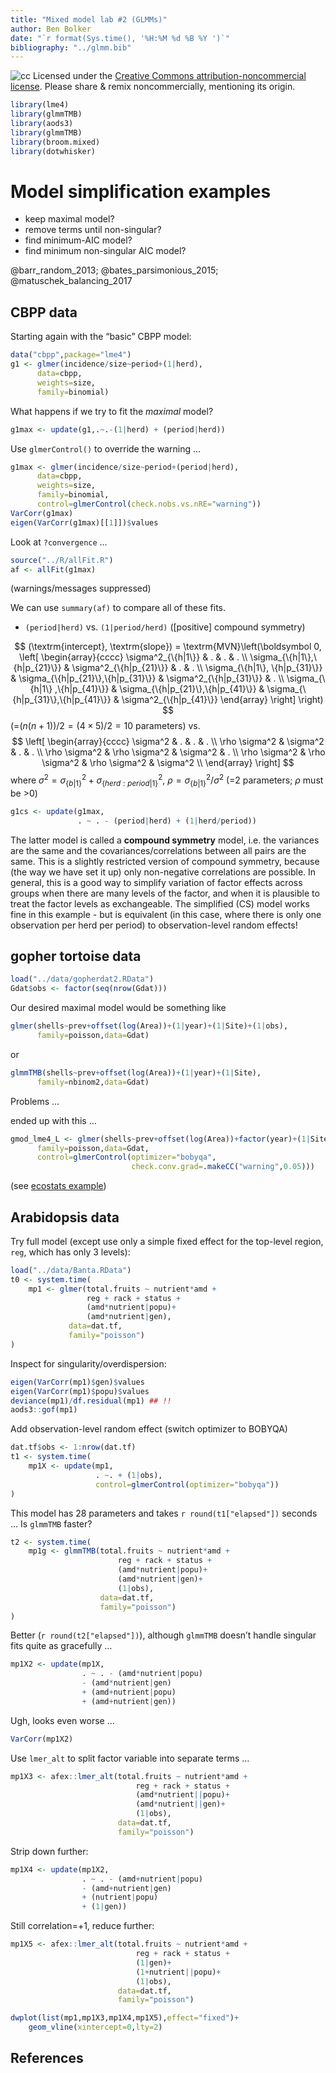 ```yaml
---
title: "Mixed model lab #2 (GLMMs)"
author: Ben Bolker
date: "`r format(Sys.time(), '%H:%M %d %B %Y ')`"
bibliography: "../glmm.bib"
---
```


![cc](pix/cc-attrib-nc.png)
Licensed under the 
[Creative Commons attribution-noncommercial license](http://creativecommons.org/licenses/by-nc/3.0/).
Please share \& remix noncommercially, mentioning its origin.

```r
library(lme4)
library(glmmTMB)
library(aods3)
library(glmmTMB)
library(broom.mixed)
library(dotwhisker)
```

# Model simplification examples

- keep maximal model?
- remove terms until non-singular?
- find minimum-AIC model?
- find minimum non-singular AIC model?

@barr_random_2013; @bates_parsimonious_2015; @matuschek_balancing_2017

## CBPP data

Starting again with the "basic" CBPP model:

```r
data("cbpp",package="lme4")
g1 <- glmer(incidence/size~period+(1|herd),
      data=cbpp,
      weights=size,
      family=binomial)
```

What happens if we try to fit the *maximal* model?

```r
g1max <- update(g1,.~.-(1|herd) + (period|herd))
```

Use `glmerControl()` to override the warning ...

```r
g1max <- glmer(incidence/size~period+(period|herd),
      data=cbpp,
      weights=size,
      family=binomial,
      control=glmerControl(check.nobs.vs.nRE="warning"))
VarCorr(g1max)
eigen(VarCorr(g1max)[[1]])$values
```

Look at `?convergence` ...

```r
source("../R/allFit.R")
af <- allFit(g1max)
```

(warnings/messages suppressed)

We can use `summary(af)` to compare all of these fits.

- `(period|herd)` vs. `(1|period/herd)` ([positive] compound symmetry)

$$
(\textrm{intercept}, \textrm{slope}) =
\textrm{MVN}\left(\boldsymbol 0,
\left[
\begin{array}{cccc}
\sigma^2_{\{h|1\}}  & . & . & .  \\
\sigma_{\{h|1\},\{h|p_{21}\}} &
\sigma^2_{\{h|p_{21}\}} & . & .  \\
\sigma_{\{h|1\},     \{h|p_{31}\}} &
\sigma_{\{h|p_{21}\},\{h|p_{31}\}} &
\sigma^2_{\{h|p_{31}\}} & .  \\
\sigma_{\{h|1\}     ,\{h|p_{41}\}} &
\sigma_{\{h|p_{21}\},\{h|p_{41}\}} &
\sigma_{\{h|p_{31}\},\{h|p_{41}\}} &
\sigma^2_{\{h|p_{41}\}}
\end{array}
\right]
\right)
$$
(=$(n(n+1))/2 = (4\times 5)/2 = 10$ parameters)
vs.
$$
\left[
\begin{array}{cccc}
\sigma^2 & . & . & .  \\
\rho \sigma^2 & \sigma^2 & . & .  \\
\rho \sigma^2 & \rho \sigma^2 & \sigma^2 & .   \\
\rho \sigma^2 & \rho \sigma^2 & \rho \sigma^2 & \sigma^2  \\
\end{array}
\right]
$$
where $\sigma^2 = \sigma^2_{\{b|1\}}+\sigma^2_{\{herd:period|1\}}$,
$\rho = \sigma^2_{\{b|1\}}/\sigma^2$ (=2 parameters;
$\rho$ must be >0)

```r
g1cs <- update(g1max,
               . ~ . - (period|herd) + (1|herd/period))
```

The latter model is called a **compound symmetry** model, i.e. the variances are the same and the covariances/correlations between all pairs are the same. This is a slightly restricted version of compound symmetry, because (the way we have set it up) only non-negative correlations are possible.
In general, this is a good way to simplify variation of factor effects across groups when there are many levels of the factor, and when it is plausible to treat the factor levels as exchangeable.
The simplified (CS) model works fine in this example - but is equivalent (in this case, where there is only one observation per herd per period) to observation-level random effects!

## gopher tortoise data



```r
load("../data/gopherdat2.RData")
Gdat$obs <- factor(seq(nrow(Gdat)))
```
Our desired maximal model would be something like
```r
glmer(shells~prev+offset(log(Area))+(1|year)+(1|Site)+(1|obs),
      family=poisson,data=Gdat)
```
or
```r
glmmTMB(shells~prev+offset(log(Area))+(1|year)+(1|Site),
      family=nbinom2,data=Gdat)
```

Problems ...

ended up with this ...

```r
gmod_lme4_L <- glmer(shells~prev+offset(log(Area))+factor(year)+(1|Site),
      family=poisson,data=Gdat,
      control=glmerControl(optimizer="bobyqa",
                           check.conv.grad=.makeCC("warning",0.05)))

```

(see [ecostats example](https://bbolker.github.io/mixedmodels-misc/ecostats_chap.html))

## Arabidopsis data

Try full model (except use only a simple fixed effect for the top-level region, `reg`, which has only 3 levels):

```r
load("../data/Banta.RData")
t0 <- system.time(
    mp1 <- glmer(total.fruits ~ nutrient*amd +
                 reg + rack + status +
                 (amd*nutrient|popu)+
                 (amd*nutrient|gen),
             data=dat.tf,
             family="poisson")
)
```

Inspect for singularity/overdispersion:

```r
eigen(VarCorr(mp1)$gen)$values
eigen(VarCorr(mp1)$popu)$values
deviance(mp1)/df.residual(mp1) ## !!
aods3::gof(mp1)
```

Add observation-level random effect (switch optimizer to BOBYQA)

```r
dat.tf$obs <- 1:nrow(dat.tf)
t1 <- system.time(
    mp1X <- update(mp1,
                   . ~. + (1|obs),
                   control=glmerControl(optimizer="bobyqa"))
)
```

This model has 28 parameters and takes `r round(t1["elapsed"])` seconds ... Is `glmmTMB` faster?

```r
t2 <- system.time(
    mp1g <- glmmTMB(total.fruits ~ nutrient*amd +
                        reg + rack + status +
                        (amd*nutrient|popu)+
                        (amd*nutrient|gen)+
                        (1|obs),
                    data=dat.tf,
                    family="poisson")
)
```

Better (`r round(t2["elapsed"])`), although 
`glmmTMB` doesn't handle singular fits quite as gracefully ...

```r
mp1X2 <- update(mp1X,
                . ~ . - (amd*nutrient|popu)
                - (amd*nutrient|gen)
                + (amd+nutrient|popu)
                + (amd+nutrient|gen))
```

Ugh, looks even worse ...

```r
VarCorr(mp1X2)
```

Use `lmer_alt` to split factor variable into separate terms ...
```r
mp1X3 <- afex::lmer_alt(total.fruits ~ nutrient*amd +
                            reg + rack + status +
                            (amd*nutrient||popu)+
                            (amd*nutrient||gen)+
                            (1|obs),
                        data=dat.tf,
                        family="poisson")
```

Strip down further:
```r
mp1X4 <- update(mp1X2,
                . ~ . - (amd+nutrient|popu)
                - (amd+nutrient|gen)
                + (nutrient|popu)
                + (1|gen))
```

Still correlation=+1, reduce further:

```r
mp1X5 <- afex::lmer_alt(total.fruits ~ nutrient*amd +
                            reg + rack + status +
                            (1|gen)+
                            (1+nutrient||popu)+
                            (1|obs),
                        data=dat.tf,
                        family="poisson")
```

```r
dwplot(list(mp1,mp1X3,mp1X4,mp1X5),effect="fixed")+
    geom_vline(xintercept=0,lty=2)
```

## References
